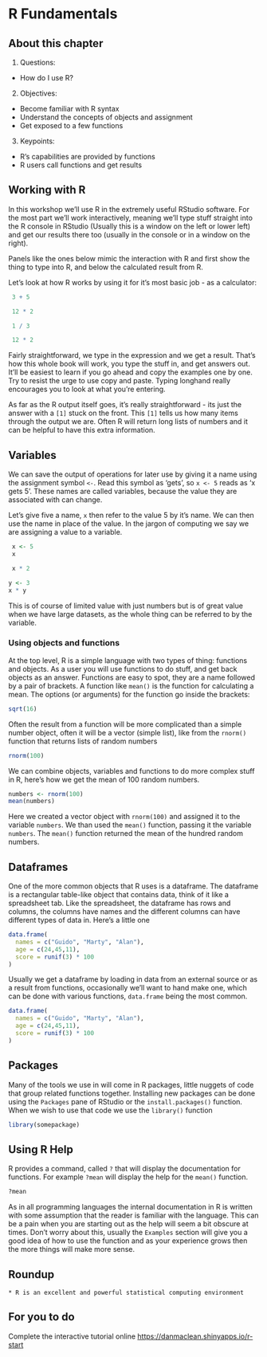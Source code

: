 # R Fundamentals {.unnumbered}

## About this chapter

1. Questions:
  - How do I use R?
2. Objectives:
  - Become familiar with R syntax
  - Understand the concepts of objects and assignment
  - Get exposed to a few functions
3. Keypoints:
  - R's capabilities are provided by functions
  - R users call functions and get results

## Working with R 

In this workshop we'll use R in the extremely useful RStudio software. For the most part we'll work interactively, meaning we'll type stuff straight into the R console in RStudio (Usually this is a window on the left or lower left) and get our results there too (usually in the console or in a window on the right). 

Panels like the ones below mimic the interaction with R and first show the thing to type into R, and below the calculated result from R. 

Let's look at how R works by using it for it's most basic job - as a calculator:

```r
 3 + 5
```
```r
 12 * 2
```
```r
 1 / 3
```
```r
 12 * 2
```


Fairly straightforward, we type in the expression and we get a result. That's how this whole book will work, you type the stuff in, and get answers out. It'll be easiest to learn if you go ahead and copy the examples one by one. Try to resist the urge to use copy and paste. Typing longhand really encourages you to look at what you're entering.

As far as the R output itself goes, it's really straightforward - its just the answer with a `[1]` stuck on the front. This `[1]` tells us how many items through the output we are. Often R will return long lists of numbers and it can be helpful to have this extra information.

##  Variables

We can save the output of operations for later use by giving it a name using the assignment symbol `<-`. Read this symbol as 'gets', so `x <- 5` reads as 'x gets 5'. These names are called variables, because the value they are associated with can change.

Let's give five a name, `x` then refer to the value 5 by it's name. We can then use the name in place of the value. In the jargon of computing we say we are assigning a value to a variable. 

```r
 x <- 5
 x
```

```r
 x * 2
```

```r
y <- 3
x * y
```


This is of course of limited value with just numbers but is of great value when we have large datasets, as the whole thing can be referred to by the variable.

### Using objects and functions

At the top level, R is a simple language with two types of thing: functions and objects. As a user you will use functions to do stuff, and get back objects as an answer. Functions are easy to spot, they are a name followed by a pair of brackets. A function like `mean()` is the function for calculating a mean. The options (or arguments) for the function go inside the brackets: 

```r
sqrt(16)
```

Often the result from a function will be more complicated than a simple number object, often it will be a vector (simple list), like from the `rnorm()` function that returns lists of random numbers

```r
rnorm(100)
```

We can combine objects, variables and functions to do more complex stuff in R, here's how we get the mean of 100 random numbers.

```r
numbers <- rnorm(100)
mean(numbers)
```

Here we created a vector object with `rnorm(100)` and assigned it to the variable `numbers`. We than used the `mean()` function, passing it the variable `numbers`. The `mean()` function returned the mean of the hundred random numbers.

## Dataframes

One of the more common objects that R uses is a dataframe. The dataframe is a rectangular table-like object that contains data, think of it like a spreadsheet tab. Like the spreadsheet, the dataframe has rows and columns, the columns have names and the different columns can have different types of data in. Here's a little one

```r
data.frame(
  names = c("Guido", "Marty", "Alan"),
  age = c(24,45,11),
  score = runif(3) * 100
)
```

Usually we get a dataframe by loading in data from an external source or as a result from functions, occasionally we'll want to hand make one, which can be done with various functions, `data.frame` being the most common.

```r
data.frame(
  names = c("Guido", "Marty", "Alan"),
  age = c(24,45,11),
  score = runif(3) * 100
)
```

## Packages

Many of the tools we use in will come in R packages, little nuggets of code that group related functions together. Installing new packages can be done using the `Packages` pane of RStudio or the `install.packages()` function. When we wish to use that code we use the `library()` function

```r
library(somepackage)
```

## Using R Help

R provides a command, called `?` that will display the documentation for functions. For example `?mean` will display the help for the `mean()` function.

```r
?mean
```

As in all programming languages the internal documentation in R is written with some assumption that the reader is familiar with the language. This can be a pain when you are starting out as the help will seem a bit obscure at times. Don't worry about this, usually the `Examples` section will give you a good idea of how to use the function and as your experience grows then the more things will make more sense.


:::{.callout-note}
## Roundup
    * R is an excellent and powerful statistical computing environment
:::

:::{.callout-tip}
## For you to do

Complete the interactive tutorial online [https://danmaclean.shinyapps.io/r-start](https://danmaclean.shinyapps.io/r-start)
:::

